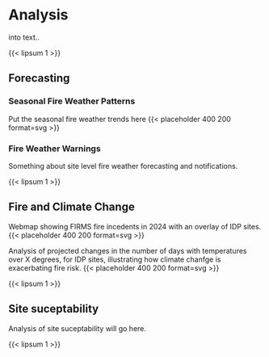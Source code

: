 # Analysis

into text..

{{< lipsum 1 >}}

## Forecasting

### Seasonal Fire Weather Patterns
Put the seasonal fire weather trends here
{{< placeholder 400 200 format=svg >}}

### Fire Weather Warnings
Something about site level fire weather forecasting and notifications.

{{< lipsum 1 >}}

## Fire and Climate Change

Webmap showing FIRMS fire incedents in 2024 with an overlay of IDP sites.
{{< placeholder 400 200 format=svg >}}

Analysis of projected changes in the number of days with temperatures over X degrees, for IDP sites, illustrating how climate chanfge is exacerbating fire risk.
{{< placeholder 400 200 format=svg >}}

{{< lipsum 1 >}}

## Site suceptability

Analysis of site suceptability will go here.

{{< lipsum 1 >}}
